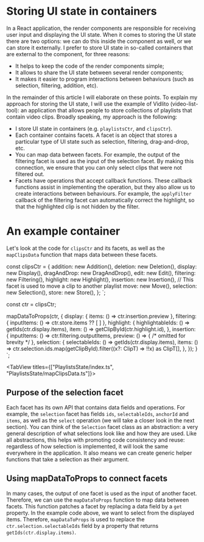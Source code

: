 # Storing UI state in containers

In a React application, the render components are responsible for receiving user input and displaying the UI state.
When it comes to storing the UI state there are two options: we can do this inside the component as well, or we can store
it externally. I prefer to store UI state in so-called containers that are external to the component, for three reasons:

- It helps to keep the code of the render components simple;
- It allows to share the UI state between several render components;
- It makes it easier to program interactions between behaviours (such as selection, filtering, addition, etc).

In the remainder of this article I will elaborate on these points. To explain my approach for storing the UI state,
I will use the example of Vidlito (video-list-tool): an application that allows people to store collections of playlists that contain video clips.
Broadly speaking, my approach is the following:

- I store UI state in containers (e.g. `playlistsCtr`, and `clipsCtr`).
- Each container contains facets. A facet is an object that stores a particular type of UI state such as selection, filtering, drag-and-drop, etc.
- You can map data between facets. For example, the output of the filtering facet is used as the input of the selection facet. By making this
  connection, we ensure that you can only select clips that were not filtered out.
- Facets have operations that accept callback functions. These callback functions assist in implementing the operation, but they also allow us
  to create interactions between behaviours. For example, the `applyFilter` callback of the filtering facet can automatically correct the
  highlight, so that the highlighted clip is not hidden by the filter.

# An example container

Let's look at the code for `clipsCtr` and its facets, as well as the `mapClipsData` function that maps data between these facets.


const clipsCtr = {
  addition: new Addition<ClipT>(),
  deletion: new Deletion(),
  display: new Display<ClipT>(),
  dragAndDrop: new DragAndDrop(),
  edit: new Edit(),
  filtering: new Filtering<ClipT>(),
  highlight: new Highlight<ClipT>(),
  insertion: new Insertion<ClipT>(),
  // This facet is used to move a clip to another playlist
  move: new Move(),
  selection: new Selection<ClipT>(),
  store: new Store<ClipT>(),
};
`;


  const ctr = clipsCtr;

  mapDataToProps(ctr, {
    display: { items: () => ctr.insertion.preview },
    filtering: { inputItems: () => ctr.store.items ?? [ ] },
    highlight: {
      highlightableIds: () => getIds(ctr.display.items),
      item: () => getClipById(ctr.highlight.id),
    },
    insertion: {
      inputItems: () => ctr.filtering.outputItems,
      preview: () => { /* omitted for brevity */ },
    selection: {
      selectableIds: () => getIds(ctr.display.items),
      items: () => ctr.selection.ids.map(getClipById).filter((x?: ClipT) => !!x) as ClipT[],
    },
  });
}
`;

<TabView titles={["PlaylistsState/index.ts", "PlaylistsState/mapClipsData.ts"]}>
<CodeSnippet code={code1} />
<CodeSnippet code={code2} />
</TabView>

## Purpose of the selection facet

Each facet has its own API that contains data fields and operations. For example, the `selection` facet has fields
`ids`, `selectableIds`, `anchorId` and `items`, as well as the `select` operation (we will take a closer look
in the next section). You can think of the `Selection` facet class as an abstraction: a very general description of what
selections look like and how they are used. Like all abstractions, this helps with promoting code consistency and reuse:
regardless of how selection is implemented, it will look the same everywhere in the application.
It also means we can create generic helper functions that take a selection as their argument.

## Using mapDataToProps to connect facets

In many cases, the output of one facet is used as the input of another facet. Therefore, we can use the `mapDataToProps`
function to map data between facets. This function patches a facet by
replacing a data field by a `get` property. In the example code above, we want to select from the displayed items. Therefore,
`mapDataToProps` is used to replace the `ctr.selection.selectableIds` field by a property that returns `getIds(ctr.display.items)`.
